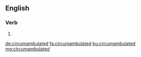 ==English==

===Verb===
{{head|en|verb form}}

# {{en-past of|circumambulate}}

[[de:circumambulated]]
[[fa:circumambulated]]
[[ku:circumambulated]]
[[mg:circumambulated]]